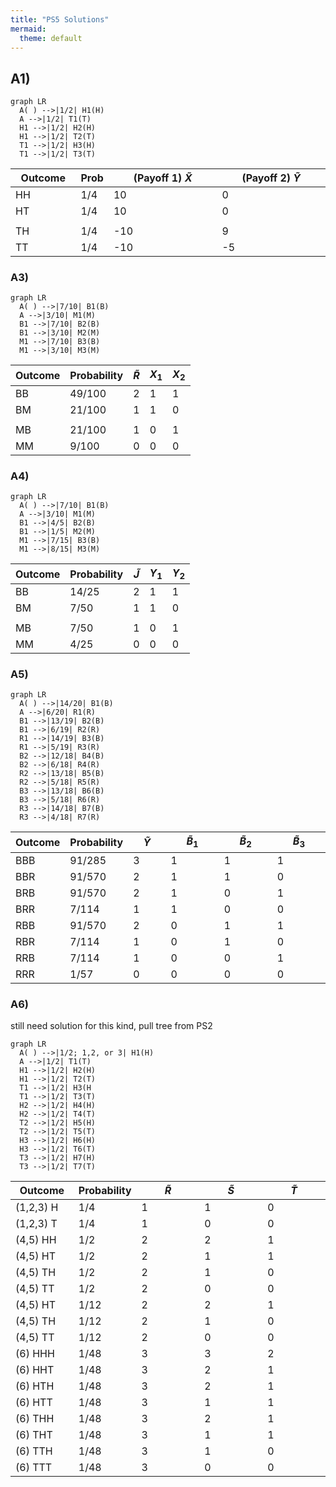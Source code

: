 ---
title: "PS5 Solutions"
mermaid:
  theme: default
---

## A1)
::: {layout="[1,1]"}
```{mermaid}
graph LR
  A( ) -->|1/2| H1(H)
  A -->|1/2| T1(T)
  H1 -->|1/2| H2(H)
  H1 -->|1/2| T2(T)
  T1 -->|1/2| H3(H)
  T1 -->|1/2| T3(T)
```
| Outcome | Prob | (Payoff 1) $\tilde{X}$ | (Payoff 2) $\tilde{Y}$ |
| ------------- | ---- | ---------------------- | ---------------------- |
| HH            | 1/4  | 10                     | 0                      |
| HT            | 1/4  | 10                     | 0                      |
|               |      |                        |                        |
| TH            | 1/4  | -10                    | 9                      |
| TT            | 1/4  | -10                    | -5                     |

:::

### A3)

::: {layout="[1,1]"}
```{mermaid}
graph LR
  A( ) -->|7/10| B1(B)
  A -->|3/10| M1(M)
  B1 -->|7/10| B2(B)
  B1 -->|3/10| M2(M)
  M1 -->|7/10| B3(B)
  M1 -->|3/10| M3(M)
```

| Outcome | Probability | $\tilde{R}$  | $X_1$ | $X_2$ |
| ------- | ----------- | --------------- | ----- | ----- |
| BB      | 49/100      | 2               | 1     | 1     |
| BM      | 21/100      | 1               | 1     | 0     |
|         |             |                 |       |       |
| MB      | 21/100      | 1               | 0     | 1     |
| MM      | 9/100       | 0               | 0     | 0     |

:::

### A4)

::: {layout="[1,1]"}
```{mermaid}
graph LR
  A( ) -->|7/10| B1(B)
  A -->|3/10| M1(M)
  B1 -->|4/5| B2(B)
  B1 -->|1/5| M2(M)
  M1 -->|7/15| B3(B)
  M1 -->|8/15| M3(M)
```


| Outcome | Probability | $\tilde{J}$     | $Y_1$ | $Y_2$ |
| ------- | ----------- | --------------- | ----- | ----- |
| BB      | 14/25       | 2               | 1     | 1     |
| BM      | 7/50        | 1               | 1     | 0     |
|         |             |                 |       |       |
| MB      | 7/50        | 1               | 0     | 1     |
| MM      | 4/25        | 0               | 0     | 0     |

:::


### A5)

::: {layout="[1,1]"}
```{mermaid}
graph LR
  A( ) -->|14/20| B1(B)
  A -->|6/20| R1(R)
  B1 -->|13/19| B2(B)
  B1 -->|6/19| R2(R)
  R1 -->|14/19| B3(B)
  R1 -->|5/19| R3(R)
  B2 -->|12/18| B4(B)
  B2 -->|6/18| R4(R)
  R2 -->|13/18| B5(B)
  R2 -->|5/18| R5(R)
  B3 -->|13/18| B6(B)
  B3 -->|5/18| R6(R)
  R3 -->|14/18| B7(B)
  R3 -->|4/18| R7(R)
```

| Outcome | Probability | $\tilde{Y}$ | $\tilde{B}_{1}$ | $\tilde{B}_{2}$ | $\tilde{B}_{3}$ |
| ------- | ----------- | ----------- | --------------- | --------------- | --------------- |
| BBB     | 91/285      | 3           | 1               | 1               | 1               |
| BBR     | 91/570      | 2           | 1               | 1               | 0               |
| BRB     | 91/570      | 2           | 1               | 0               | 1               |
| BRR     | 7/114       | 1           | 1               | 0               | 0               |
| RBB     | 91/570      | 2           | 0               | 1               | 1               |
| RBR     | 7/114       | 1           | 0               | 1               | 0               |
| RRB     | 7/114       | 1           | 0               | 0               | 1               |
| RRR     | 1/57        | 0           | 0               | 0               | 0               |

:::


### A6)
still need solution for this kind, pull tree from PS2

::: {layout="[1,1]"}
```{mermaid}
graph LR
  A( ) -->|1/2; 1,2, or 3| H1(H)
  A -->|1/2| T1(T)
  H1 -->|1/2| H2(H)
  H1 -->|1/2| T2(T)
  T1 -->|1/2| H3(H
  T1 -->|1/2| T3(T)
  H2 -->|1/2| H4(H)
  H2 -->|1/2| T4(T)
  T2 -->|1/2| H5(H)
  T2 -->|1/2| T5(T)
  H3 -->|1/2| H6(H)
  H3 -->|1/2| T6(T)
  T3 -->|1/2| H7(H)
  T3 -->|1/2| T7(T)
```

| Outcome     | Probability | $\tilde{R}$ | $\tilde{S}$ | $\tilde{T}$ |
| ----------- | ----------- | ----------- | ----------- | ----------- |
| (1,2,3) H   | 1/4         | 1           | 1           | 0           |
| (1,2,3) T   | 1/4         | 1           | 0           | 0           |
| (4,5) HH    | 1/2         | 2           | 2           | 1           |
| (4,5) HT    | 1/2         | 2           | 1           | 1           |
| (4,5) TH    | 1/2         | 2           | 1           | 0           |
| (4,5) TT    | 1/2         | 2           | 0           | 0           |
| (4,5) HT      | 1/12        | 2           | 2           | 1           |
| (4,5) TH      | 1/12        | 2           | 1           | 0           |
| (4,5) TT      | 1/12        | 2           | 0           | 0           |
| (6) HHH     | 1/48        | 3           | 3           | 2           |
| (6) HHT     | 1/48        | 3           | 2           | 1           |
| (6) HTH     | 1/48        | 3           | 2           | 1           |
| (6) HTT     | 1/48        | 3           | 1           | 1           |
| (6) THH     | 1/48        | 3           | 2           | 1           |
| (6) THT     | 1/48        | 3           | 1           | 1           |
| (6) TTH     | 1/48        | 3           | 1           | 0           |
| (6) TTT     | 1/48        | 3           | 0           | 0           |

:::

